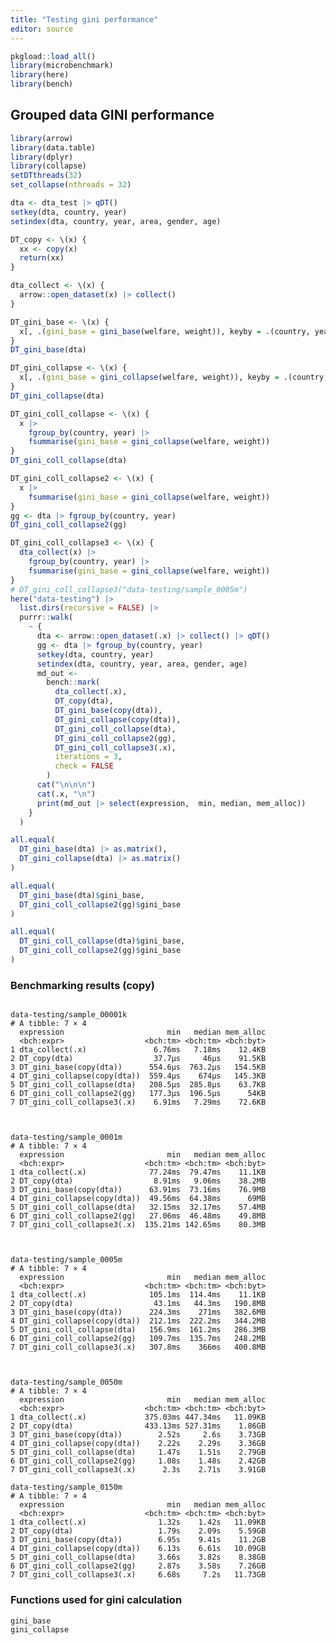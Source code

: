 ```yaml
---
title: "Testing gini performance"
editor: source
---
```


```r
pkgload::load_all()
library(microbenchmark)
library(here)
library(bench)
```


## Grouped data GINI performance

```r
library(arrow)
library(data.table)
library(dplyr)
library(collapse)
setDTthreads(32)
set_collapse(nthreads = 32)

dta <- dta_test |> qDT()
setkey(dta, country, year)
setindex(dta, country, year, area, gender, age)

DT_copy <- \(x) {
  xx <- copy(x)
  return(xx)
}

dta_collect <- \(x) {
  arrow::open_dataset(x) |> collect()
}

DT_gini_base <- \(x) {
  x[, .(gini_base = gini_base(welfare, weight)), keyby = .(country, year)]
}
DT_gini_base(dta)

DT_gini_collapse <- \(x) {
  x[, .(gini_base = gini_collapse(welfare, weight)), keyby = .(country, year)]
}
DT_gini_collapse(dta)

DT_gini_coll_collapse <- \(x) {
  x |>
    fgroup_by(country, year) |>
    fsummarise(gini_base = gini_collapse(welfare, weight))
}
DT_gini_coll_collapse(dta)

DT_gini_coll_collapse2 <- \(x) {
  x |>
    fsummarise(gini_base = gini_collapse(welfare, weight))
}
gg <- dta |> fgroup_by(country, year)
DT_gini_coll_collapse2(gg)

DT_gini_coll_collapse3 <- \(x) {
  dta_collect(x) |>
    fgroup_by(country, year) |>
    fsummarise(gini_base = gini_collapse(welfare, weight))
}
# DT_gini_coll_collapse3("data-testing/sample_0005m")
here("data-testing") |> 
  list.dirs(recursive = FALSE) |>
  purrr::walk(
    ~ {
      dta <- arrow::open_dataset(.x) |> collect() |> qDT()
      gg <- dta |> fgroup_by(country, year)
      setkey(dta, country, year)
      setindex(dta, country, year, area, gender, age)
      md_out <-
        bench::mark(
          dta_collect(.x),
          DT_copy(dta),
          DT_gini_base(copy(dta)),
          DT_gini_collapse(copy(dta)),
          DT_gini_coll_collapse(dta),
          DT_gini_coll_collapse2(gg),
          DT_gini_coll_collapse3(.x),
          iterations = 3,
          check = FALSE
        )
      cat("\n\n\n")
      cat(.x, "\n")
      print(md_out |> select(expression,  min, median, mem_alloc))
    }
  )

all.equal(
  DT_gini_base(dta) |> as.matrix(),
  DT_gini_collapse(dta) |> as.matrix()
)

all.equal(
  DT_gini_base(dta)$gini_base,
  DT_gini_coll_collapse2(gg)$gini_base
)

all.equal(
  DT_gini_coll_collapse(dta)$gini_base,
  DT_gini_coll_collapse2(gg)$gini_base
)
```



### Benchmarking results (copy)


```

data-testing/sample_00001k 
# A tibble: 7 × 4
  expression                       min   median mem_alloc
  <bch:expr>                  <bch:tm> <bch:tm> <bch:byt>
1 dta_collect(.x)               6.76ms   7.18ms    12.4KB
2 DT_copy(dta)                  37.7µs     46µs    91.5KB
3 DT_gini_base(copy(dta))      554.6µs  763.2µs   154.5KB
4 DT_gini_collapse(copy(dta))  559.4µs    674µs   145.3KB
5 DT_gini_coll_collapse(dta)   208.5µs  285.8µs    63.7KB
6 DT_gini_coll_collapse2(gg)   177.3µs  196.5µs      54KB
7 DT_gini_coll_collapse3(.x)    6.91ms   7.29ms    72.6KB



data-testing/sample_0001m 
# A tibble: 7 × 4
  expression                       min   median mem_alloc
  <bch:expr>                  <bch:tm> <bch:tm> <bch:byt>
1 dta_collect(.x)              77.24ms  79.47ms    11.1KB
2 DT_copy(dta)                  8.91ms   9.06ms    38.2MB
3 DT_gini_base(copy(dta))      63.91ms  73.16ms    76.9MB
4 DT_gini_collapse(copy(dta))  49.56ms  64.38ms      69MB
5 DT_gini_coll_collapse(dta)   32.15ms  32.17ms    57.4MB
6 DT_gini_coll_collapse2(gg)   27.06ms  46.48ms    49.8MB
7 DT_gini_coll_collapse3(.x)  135.21ms 142.65ms    80.3MB



data-testing/sample_0005m 
# A tibble: 7 × 4
  expression                       min   median mem_alloc
  <bch:expr>                  <bch:tm> <bch:tm> <bch:byt>
1 dta_collect(.x)              105.1ms  114.4ms    11.1KB
2 DT_copy(dta)                  43.1ms   44.3ms   190.8MB
3 DT_gini_base(copy(dta))      224.3ms    271ms   382.6MB
4 DT_gini_collapse(copy(dta))  212.1ms  222.2ms   344.2MB
5 DT_gini_coll_collapse(dta)   156.9ms  161.2ms   286.3MB
6 DT_gini_coll_collapse2(gg)   109.7ms  135.7ms   248.2MB
7 DT_gini_coll_collapse3(.x)   307.8ms    366ms   400.8MB



data-testing/sample_0050m 
# A tibble: 7 × 4
  expression                       min   median mem_alloc
  <bch:expr>                  <bch:tm> <bch:tm> <bch:byt>
1 dta_collect(.x)             375.03ms 447.34ms   11.09KB
2 DT_copy(dta)                433.13ms 527.31ms    1.86GB
3 DT_gini_base(copy(dta))        2.52s     2.6s    3.73GB
4 DT_gini_collapse(copy(dta))    2.22s    2.29s    3.36GB
5 DT_gini_coll_collapse(dta)     1.47s    1.51s    2.79GB
6 DT_gini_coll_collapse2(gg)     1.08s    1.48s    2.42GB
7 DT_gini_coll_collapse3(.x)      2.3s    2.71s    3.91GB

data-testing/sample_0150m 
# A tibble: 7 × 4
  expression                       min   median mem_alloc
  <bch:expr>                  <bch:tm> <bch:tm> <bch:byt>
1 dta_collect(.x)                1.32s    1.42s   11.09KB
2 DT_copy(dta)                   1.79s    2.09s    5.59GB
3 DT_gini_base(copy(dta))        6.95s    9.41s    11.2GB
4 DT_gini_collapse(copy(dta))    6.13s    6.61s   10.09GB
5 DT_gini_coll_collapse(dta)     3.66s    3.82s    8.38GB
6 DT_gini_coll_collapse2(gg)     2.87s    3.58s    7.26GB
7 DT_gini_coll_collapse3(.x)     6.68s     7.2s   11.73GB

```


### Functions used for gini calculation

```r
gini_base
gini_collapse
```
